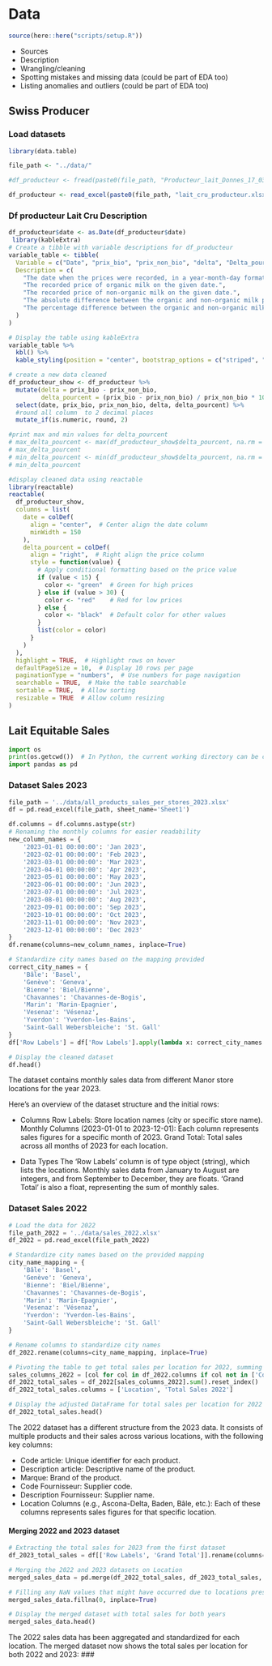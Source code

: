 # Data

```r
source(here::here("scripts/setup.R"))
```

* Sources
* Description
* Wrangling/cleaning
* Spotting mistakes and missing data (could be part of EDA too)
* Listing anomalies and outliers (could be part of EDA too)

## Swiss Producer
### Load datasets
```r
library(data.table)

file_path <- "../data/"

#df_producteur <- fread(paste0(file_path, "Producteur_lait_Donnes_17_03_2024 15_57_31.csv"))

df_producteur <- read_excel(paste0(file_path, "lait_cru_producteur.xlsx"), sheet = 1)
```

### Df producteur Lait Cru Description
```r
df_producteur$date <- as.Date(df_producteur$date)
 library(kableExtra)
# Create a tibble with variable descriptions for df_producteur
variable_table <- tibble(
  Variable = c("Date", "prix_bio", "prix_non_bio", "delta", "Delta_pourcent"),
  Description = c(
    "The date when the prices were recorded, in a year-month-day format.",
    "The recorded price of organic milk on the given date.",
    "The recorded price of non-organic milk on the given date.",
    "The absolute difference between the organic and non-organic milk prices.",
    "The percentage difference between the organic and non-organic milk prices."
  )
)

# Display the table using kableExtra
variable_table %>%
  kbl() %>%
  kable_styling(position = "center", bootstrap_options = c("striped", "bordered", "hover", "condensed"))

```
```r
# create a new data cleaned
df_producteur_show <- df_producteur %>%
  mutate(delta = prix_bio - prix_non_bio,
         delta_pourcent = (prix_bio - prix_non_bio) / prix_non_bio * 100) %>%
  select(date, prix_bio, prix_non_bio, delta, delta_pourcent) %>%
  #round all column  to 2 decimal places
  mutate_if(is.numeric, round, 2) 

#print max and min values for delta_pourcent
# max_delta_pourcent <- max(df_producteur_show$delta_pourcent, na.rm = TRUE)
# max_delta_pourcent
# min_delta_pourcent <- min(df_producteur_show$delta_pourcent, na.rm = TRUE)
# min_delta_pourcent

#display cleaned data using reactable
library(reactable)
reactable(
  df_producteur_show,  
  columns = list(
    date = colDef(
      align = "center",  # Center align the date column
      minWidth = 150
    ),
    delta_pourcent = colDef(
      align = "right",  # Right align the price column
      style = function(value) {
        # Apply conditional formatting based on the price value
        if (value < 15) {
          color <- "green"  # Green for high prices
        } else if (value > 30) {
          color <- "red"    # Red for low prices
        } else {
          color <- "black"  # Default color for other values
        }
        list(color = color)
      }
    )
  ),
  highlight = TRUE,  # Highlight rows on hover
  defaultPageSize = 10,  # Display 10 rows per page
  paginationType = "numbers",  # Use numbers for page navigation
  searchable = TRUE,  # Make the table searchable
  sortable = TRUE,  # Allow sorting
  resizable = TRUE  # Allow column resizing
)
```

## Lait Equitable Sales 
```python
import os
print(os.getcwd())  # In Python, the current working directory can be checked using the os module
import pandas as pd
```

### Dataset Sales 2023
```python
file_path = '../data/all_products_sales_per_stores_2023.xlsx'
df = pd.read_excel(file_path, sheet_name='Sheet1')

df.columns = df.columns.astype(str)
# Renaming the monthly columns for easier readability
new_column_names = {
    '2023-01-01 00:00:00': 'Jan 2023',
    '2023-02-01 00:00:00': 'Feb 2023',
    '2023-03-01 00:00:00': 'Mar 2023',
    '2023-04-01 00:00:00': 'Apr 2023',
    '2023-05-01 00:00:00': 'May 2023',
    '2023-06-01 00:00:00': 'Jun 2023',
    '2023-07-01 00:00:00': 'Jul 2023',
    '2023-08-01 00:00:00': 'Aug 2023',
    '2023-09-01 00:00:00': 'Sep 2023',
    '2023-10-01 00:00:00': 'Oct 2023',
    '2023-11-01 00:00:00': 'Nov 2023',
    '2023-12-01 00:00:00': 'Dec 2023'
}
df.rename(columns=new_column_names, inplace=True)

# Standardize city names based on the mapping provided
correct_city_names = {
    'Bâle': 'Basel',
    'Genève': 'Geneva',
    'Bienne': 'Biel/Bienne',
    'Chavannes': 'Chavannes-de-Bogis',
    'Marin': 'Marin-Epagnier',
    'Vesenaz': 'Vésenaz',
    'Yverdon': 'Yverdon-les-Bains',
    'Saint-Gall Webersbleiche': 'St. Gall'
}
df['Row Labels'] = df['Row Labels'].apply(lambda x: correct_city_names.get(x, x))

# Display the cleaned dataset
df.head()
```

The dataset contains monthly sales data from different Manor store locations for the year 2023. 

Here's an overview of the dataset structure and the initial rows:

- Columns
Row Labels: Store location names (city or specific store name).
Monthly Columns (2023-01-01 to 2023-12-01): Each column represents sales figures for a specific month of 2023.
Grand Total: Total sales across all months of 2023 for each location.

- Data Types
The 'Row Labels' column is of type object (string), which lists the locations.
Monthly sales data from January to August are integers, and from September to December, they are floats.
'Grand Total' is also a float, representing the sum of monthly sales.

### Dataset Sales 2022
```python
# Load the data for 2022
file_path_2022 = '../data/sales_2022.xlsx'
df_2022 = pd.read_excel(file_path_2022)

# Standardize city names based on the provided mapping
city_name_mapping = {
    'Bâle': 'Basel',
    'Genève': 'Geneva',
    'Bienne': 'Biel/Bienne',
    'Chavannes': 'Chavannes-de-Bogis',
    'Marin': 'Marin-Epagnier',
    'Vesenaz': 'Vésenaz',
    'Yverdon': 'Yverdon-les-Bains',
    'Saint-Gall Webersbleiche': 'St. Gall'
}

# Rename columns to standardize city names
df_2022.rename(columns=city_name_mapping, inplace=True)

# Pivoting the table to get total sales per location for 2022, summing across all products
sales_columns_2022 = [col for col in df_2022.columns if col not in ['Code article', 'Description article', 'Marque', 'Code Fournisseur', 'Description Fournisseur']]
df_2022_total_sales = df_2022[sales_columns_2022].sum().reset_index()
df_2022_total_sales.columns = ['Location', 'Total Sales 2022']

# Display the adjusted DataFrame for total sales per location for 2022
df_2022_total_sales.head()
```

The 2022 dataset has a different structure from the 2023 data. It consists of multiple products and their sales across various locations, with the following key columns:

- Code article: Unique identifier for each product.
- Description article: Descriptive name of the product.
- Marque: Brand of the product.
- Code Fournisseur: Supplier code.
- Description Fournisseur: Supplier name.
- Location Columns (e.g., Ascona-Delta, Baden, Bâle, etc.): Each of these columns represents sales figures for that specific location.

#### Merging 2022 and 2023 dataset
```python
# Extracting the total sales for 2023 from the first dataset
df_2023_total_sales = df[['Row Labels', 'Grand Total']].rename(columns={'Row Labels': 'Location', 'Grand Total': 'Total Sales 2023'})

# Merging the 2022 and 2023 datasets on Location
merged_sales_data = pd.merge(df_2022_total_sales, df_2023_total_sales, on='Location', how='outer')

# Filling any NaN values that might have occurred due to locations present in one dataset and not the other
merged_sales_data.fillna(0, inplace=True)

# Display the merged dataset with total sales for both years
merged_sales_data.head()
```
The 2022 sales data has been aggregated and standardized for each location.
The merged dataset now shows the total sales per location for both 2022 and 2023:
### 





